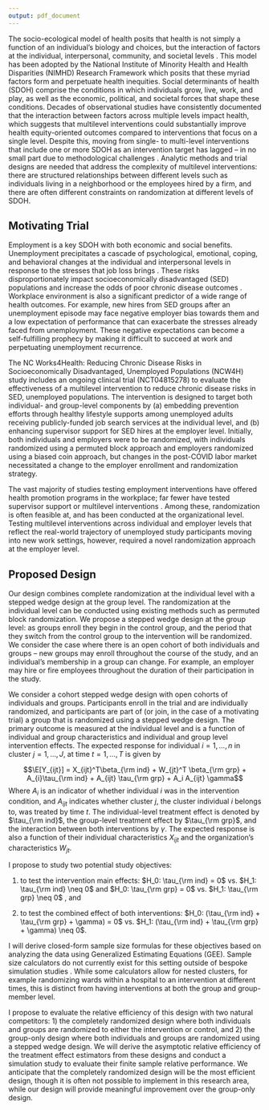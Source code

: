 ```yaml
---
output: pdf_document
---
```


The socio-ecological model of health posits that health is not simply a function of an individual's
biology and choices, but the interaction of factors at the individual, interpersonal, community, and societal levels \citep{bronfenbrenner1992ecological}. This model has been adopted by the National Institute of Minority Health and Health Disparities (NIMHD) Research Framework which posits that these myriad factors form and perpetuate health inequities. Social determinants of health (SDOH) comprise the conditions in which individuals grow, live, work, and play, as well as the economic, political, and societal forces that shape these conditions. Decades of observational studies have consistently documented that the interaction between factors across multiple levels impact health, which suggests that multilevel interventions could substantially improve health equity-oriented outcomes compared to interventions that focus on a single level. Despite this, moving from single- to multi-level interventions that include one or more SDOH as an intervention target has lagged – in no small part due to methodological challenges \citep{agurs2019designing}. Analytic methods and trial designs are needed that address the complexity of multilevel interventions: there are structured relationships between different levels such as individuals living in a neighborhood or the employees hired by a firm, and there are often different constraints on randomization at different levels of SDOH. 

## Motivating Trial

Employment is a key SDOH with both economic and social benefits. Unemployment precipitates a cascade of psychological, emotional, coping, and behavioral changes at the individual and interpersonal levels in response to the stresses that job loss brings \citep{mantler2005coping}. These risks disproportionately impact socioeconomically disadvantaged (SED) populations and increase the odds of poor chronic disease outcomes \citep{roelfs2011losing}.  Workplace environment is also a significant predictor of a wide range of health outcomes. For example, new hires from SED groups after an unemployment episode may face negative employer bias towards them and a low expectation of performance that can exacerbate the stresses already faced from unemployment. These negative expectations can become a self-fulfilling prophecy by making it difficult to succeed at work and perpetuating unemployment recurrence.  

The NC Works4Health: Reducing Chronic Disease Risks in Socioeconomically Disadvantaged, Unemployed Populations (NCW4H) study includes an ongoing clinical trial (NCT04815278) to evaluate the effectiveness of a multilevel intervention to reduce chronic disease risks in SED, unemployed populations. The intervention is designed to target both individual- and group-level components by (a) embedding prevention efforts through healthy lifestyle supports among unemployed adults receiving publicly-funded job search services at the individual level, and (b) enhancing supervisor support for SED hires at the employer level. Initially, both individuals and employers were to be randomized, with individuals randomized using a permuted block approach and employers randomized using a biased coin approach, but changes in the post-COVID labor market necessitated a change to the employer enrollment and randomization strategy. 

The vast majority of studies testing employment interventions have offered health promotion programs in the workplace; far fewer have tested supervisor support \citep{hammer2016intervention} or multilevel interventions \citep{neshteruk2021implementation}. Among these, randomization is often feasible at, and has been conducted at the organizational level. Testing multilevel interventions across individual and employer levels that reflect the real-world trajectory of unemployed study participants moving into new work settings, however, required a novel randomization approach at the employer level.  

## Proposed Design

Our design combines complete randomization at the individual level with a stepped wedge design at the group level. The randomization at the individual level can be conducted using existing methods such as permuted block randomization. We propose a stepped wedge design at the group level: as groups enroll they begin in the control group, and the period that they switch from the control group to the intervention will be randomized. We consider the case where there is an open cohort of both individuals and groups – new groups may enroll throughout the course of the study, and an individual’s membership in a group can change. For example, an employer may hire or fire employees throughout the duration of their participation in the study. 

We consider a cohort stepped wedge design with open cohorts of individuals and groups. Participants enroll in the trial and are individually randomized, and participants are part of (or join, in the case of a motivating trial) a group that is randomized using a stepped wedge design.  The primary outcome is measured at the individual level and is a function of individual and group characteristics and individual and group level intervention effects. The expected response for individual $i = 1, \ldots, n$ in cluster $j = 1, \ldots, J$, at time $t = 1, \ldots, T$ is given by

$$\E[Y_{ijt}] = X_{ijt}^T\beta_{\rm ind} + W_{jt}^T \beta_{\rm grp} + A_{i}\tau_{\rm ind} + A_{ijt} \tau_{\rm grp} + A_i A_{ijt} \gamma$$
Where $A_i$ is an indicator of whether individual $i$ was in the intervention condition, and $A_{ijt}$ indicates whether cluster $j$, the cluster individual $i$ belongs to, was treated by time $t$. The individual-level treatment effect is denoted by $\tau_{\rm ind}$, the group-level treatment effect by $\tau_{\rm grp}$, and the interaction between both interventions by $\gamma$. The expected response is also a function of their individual characteristics $X_{ijt}$ and the organization’s characteristics $W_{jt}$. 

I propose to study two potential study objectives:

1) to test the intervention main effects: $H_0: \tau_{\rm ind} = 0$ vs. $H_1: \tau_{\rm ind} \neq 0$ and $H_0: \tau_{\rm grp} = 0$ vs. $H_1: \tau_{\rm grp} \neq 0$ , and 

2) to test the combined effect of both interventions: $H_0: (\tau_{\rm ind} + \tau_{\rm grp} + \gamma) = 0$ vs. $H_1: (\tau_{\rm ind} + \tau_{\rm grp} + \gamma) \neq 0$. 

I will derive closed-form sample size formulas for these objectives based on analyzing the data using Generalized Estimating Equations (GEE). Sample size calculators do not currently exist for this setting outside of bespoke simulation studies \citep{ouyang2022sample}. While some calculators allow for nested clusters, for example randomizing wards within a hospital to an intervention at different times, this is distinct from having interventions at both the group and group-member level. 

I propose to evaluate the relative efficiency of this design with two natural competitors: 1) the completely randomized design where both individuals and groups are randomized to either the intervention or control, and 2) the group-only design where both individuals and groups are randomized using a stepped wedge design. We will derive the asymptotic relative efficiency of the treatment effect estimators from these designs and conduct a simulation study to evaluate their finite sample relative performance. We anticipate that the completely randomized design will be the most efficient design, though it is often not possible to implement in this research area, while our design will provide meaningful improvement over the group-only design. 
